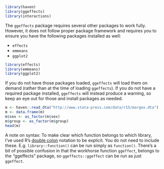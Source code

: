 ```r
library(haven)
library(ggeffects)
library(interactions)
```

The `ggeffects` package requires several other packages to work fully. However, it does not follow proper package framework and requires you to ensure you have the following packages installed as well:

- `effects`
- `emmeans`
- `ggplot2`

```r
library(effects)
library(emmeans)
library(ggplot2)
```

If you do not have those packages loaded, `ggeffects` will load them on demand (rather than at the time of loading `ggeffects`). If you do not have a required package installed, `ggeffects` will instead produce a warning, so keep an eye out for those and install packages as needed.

```r
m <- haven::read_dta("http://www.stata-press.com/data/r15/margex.dta")
m <- data.frame(m)
m$sex <- as_factor(m$sex)
m$group <- as_factor(m$group)
head(m)
```

A note on syntax: To make clear which function belongs to which library, I've used R's [double
colon](https://stat.ethz.ch/R-manual/R-devel/library/base/html/ns-dblcolon.html) notation to be explicit. You do not need to include
these. E.g. `library::function()` can be run simply as `function()`. There's a bit of possible confusion in that the workhorse function `ggeffect`,
belongs to the "ggeffects" package, so `ggeffects::ggeffect` can be run as just `ggeffect`.

